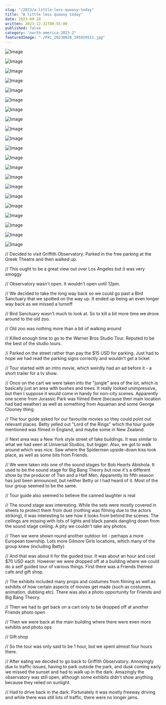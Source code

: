 ```yaml
---
slug: "/2023/a-little-less-queasy-today"
title: "A little less queasy today"
date: 2023-09-28
written: 2023-12-31T00:55:00
published: false
category: "north-america-2023-2"
featuredImage: "./PXL_20230928_195929521.jpg"
---
```


![Image](PXL_20230928_170854709.jpg)

![Image](PXL_20230928_171206021.jpg)

![Image](PXL_20230928_172152722.jpg)

![Image](PXL_20230928_174406252.jpg)

![Image](PXL_20230928_184818476.jpg)

![Image](PXL_20230928_185138224.jpg)

![Image](PXL_20230928_185459640.jpg)

![Image](PXL_20230928_195752790.jpg)

![Image](PXL_20230928_195929521.jpg)

![Image](PXL_20230928_200244035.jpg)

![Image](PXL_20230928_200931440.jpg)

![Image](PXL_20230928_204219428.jpg)

![Image](PXL_20230928_204916398.jpg)

![Image](PXL_20230928_205112391.jpg)

![Image](PXL_20230928_210309346.jpg)

![Image](PXL_20230928_210635244.jpg)

![Image](PXL_20230928_210905808.jpg)

![Image](PXL_20230928_212403215.jpg)

![Image](PXL_20230928_212650564.jpg)

![Image](PXL_20230928_212902843.jpg)

![Image](PXL_20230928_213247926.jpg)

// Decided to visit Griffith Observatory. Parked in the free parking at the Greek Theatre and then walked up.

// This ought to be a great view out over Los Angeles but it was very smoggy

// Observatory wasn't open. It wouldn't open until 12pm.

// We decided to take the long way back so we could go past a Bird Sanctuary that we spotted on the way up. It ended up being an even longer way back as we missed a turnoff

// Bird Sanctuary wasn't much to look at. So to kill a bit more time we drove around to the old zoo.

// Old zoo was nothing more than a bit of walking around

// Killed enough time to go to the Warner Bros Studio Tour. Reputed to be the best of the studio tours.

// Parked on the street rather than pay the $15 USD for parking. Just had to hope we had read the parking signs correctly and wouldn't get a ticket

// Tour started with an intro movie, which weirdly had an ad before it - a short trailer for a tv show.

// Once on the cart we were taken into the "jungle" area of the lot, which is basically just an area with bushes and trees. It really looked unimpressive, but then I suppose it would come in handy for non-city scenes. Apparently one scene from Jurassic Park was filmed there (because their main location had bad weather) as well as something from Aquaman and some George Clooney thing.

// The tour guide asked for our favourite movies so they could point out relevant places. Betty yelled out "Lord of the Rings" which the tour guide mentioned was filmed in England, and maybe some in New Zealand.

// Next area was a New York style street of fake buildings. It was similar to what we had seen at Universal Studios, but bigger. Also, we got to walk around which was nice. Saw where the Spiderman upside-down kiss took place, as well as some bits from Friends.

// We were taken into one of the sound stages for Bob Hearts Abishola. It used to be the sound stage for Big Bang Theory but now it's a different show by the producer of Two and a Half Men. Apparently its fifth season has just been announced, but neither Betty or I had heard of it. Most of the tour group seemed to be the same.

// Tour guide also seemed to believe the canned laughter is real

// The sound stage was interesting. While the sets were mostly covered in sheets to protect them from dust (nothing was filming due to the actors striking), it was interesting to see how it looks from behind the scenes. The ceilings are missing with lots of lights and black panels dangling down from the sound stage ceiling. A pity we couldn't take any photos.

// Then we were shown round another outdoor lot - perhaps a more European township. Lots more Gilmore Girls locations, which many of the group knew (including Betty)

// And that was about it for the guided tour. It was about an hour and cost $70 USD each. However we were dropped off at a building where we could do a self guided tour of various things. First there was a Friends themed cafe and gift shop.

// The exhibits included many props and costumes from filming as well as exhibits of how certain aspects of movies get made (such as costumes, animation, dubbing etc). There was also a photo opportunity for Friends and Big Bang Theory.

// Then we had to get back on a cart only to be dropped off at another Friends photo open

// Then we were back at the main building where there were even more exhibits and photo ops

// Gift shop

// So the tour was only said to be 1 hour, but we spent almost four hours there.

// After eating we decided to go back to Griffith Observatory. Annoyingly due to traffic issues, having to park outside the park, and dusk coming early we missed the sunset and had to walk up in the dark. Amazingly the observatory was still open, although some exhibits didn't show anything because they relied on sunlight.

// Had to drive back in the dark. Fortunately it was mostly freeway driving and while there was still lots of traffic, there were no longer jams.
